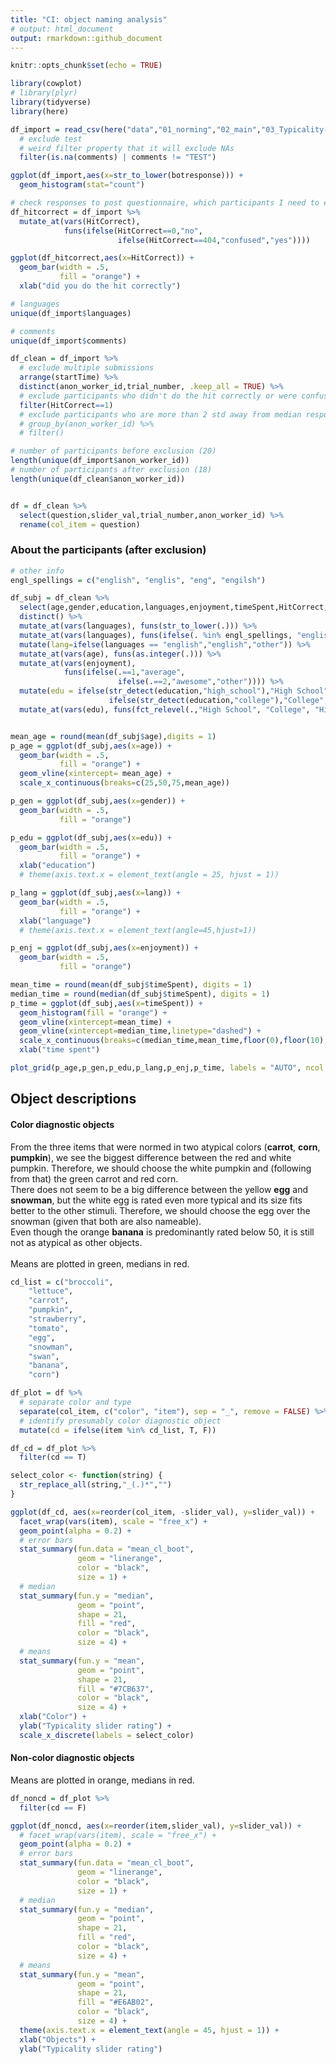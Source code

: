 ```yaml
---
title: "CI: object naming analysis"
# output: html_document
output: rmarkdown::github_document
---
```


```r
knitr::opts_chunk$set(echo = TRUE)
```

```r
library(cowplot)
# library(plyr)
library(tidyverse)
library(here)

df_import = read_csv(here("data","01_norming","02_main","03_Typicality-norming","data.csv")) %>%
  # exclude test
  # weird filter property that it will exclude NAs
  filter(is.na(comments) | comments != "TEST")
```

```r
ggplot(df_import,aes(x=str_to_lower(botresponse))) +
  geom_histogram(stat="count")
```

```r
# check responses to post questionnaire, which participants I need to exclude (e.g., HitCorrect and NativeLanguage)
df_hitcorrect = df_import %>% 
  mutate_at(vars(HitCorrect),
            funs(ifelse(HitCorrect==0,"no",
                        ifelse(HitCorrect==404,"confused","yes"))))

ggplot(df_hitcorrect,aes(x=HitCorrect)) +
  geom_bar(width = .5,
           fill = "orange") +
  xlab("did you do the hit correctly")

# languages
unique(df_import$languages)

# comments
unique(df_import$comments)
```


```r

df_clean = df_import %>% 
  # exclude multiple submissions
  arrange(startTime) %>% 
  distinct(anon_worker_id,trial_number, .keep_all = TRUE) %>% 
  # exclude participants who didn't do the hit correctly or were confused (self reportedly)
  filter(HitCorrect==1)
  # exclude participants who are more than 2 std away from median responses
  # group_by(anon_worker_id) %>%
  # filter()

# number of participants before exclusion (20)
length(unique(df_import$anon_worker_id))
# number of participants after exclusion (18)
length(unique(df_clean$anon_worker_id))


df = df_clean %>%
  select(question,slider_val,trial_number,anon_worker_id) %>% 
  rename(col_item = question)
```


### About the participants (after exclusion)

```r
# other info
engl_spellings = c("english", "englis", "eng", "engilsh")

df_subj = df_clean %>% 
  select(age,gender,education,languages,enjoyment,timeSpent,HitCorrect,comments,anon_worker_id) %>% 
  distinct() %>% 
  mutate_at(vars(languages), funs(str_to_lower(.))) %>% 
  mutate_at(vars(languages), funs(ifelse(. %in% engl_spellings, "english", .))) %>% 
  mutate(lang=ifelse(languages == "english","english","other")) %>% 
  mutate_at(vars(age), funs(as.integer(.))) %>% 
  mutate_at(vars(enjoyment), 
            funs(ifelse(.==1,"average",
                        ifelse(.==2,"awesome","other")))) %>% 
  mutate(edu = ifelse(str_detect(education,"high_school"),"High School",
                      ifelse(str_detect(education,"college"),"College","Higher"))) %>% 
  mutate_at(vars(edu), funs(fct_relevel(.,"High School", "College", "Higher")))


mean_age = round(mean(df_subj$age),digits = 1)
p_age = ggplot(df_subj,aes(x=age)) +
  geom_bar(width = .5,
           fill = "orange") +
  geom_vline(xintercept= mean_age) +
  scale_x_continuous(breaks=c(25,50,75,mean_age))

p_gen = ggplot(df_subj,aes(x=gender)) +
  geom_bar(width = .5,
           fill = "orange")

p_edu = ggplot(df_subj,aes(x=edu)) +
  geom_bar(width = .5,
           fill = "orange") +
  xlab("education")
  # theme(axis.text.x = element_text(angle = 25, hjust = 1))

p_lang = ggplot(df_subj,aes(x=lang)) +
  geom_bar(width = .5,
           fill = "orange") +
  xlab("language")
  # theme(axis.text.x = element_text(angle=45,hjust=1))

p_enj = ggplot(df_subj,aes(x=enjoyment)) +
  geom_bar(width = .5,
           fill = "orange")

mean_time = round(mean(df_subj$timeSpent), digits = 1)
median_time = round(median(df_subj$timeSpent), digits = 1)
p_time = ggplot(df_subj,aes(x=timeSpent)) +
  geom_histogram(fill = "orange") +
  geom_vline(xintercept=mean_time) +
  geom_vline(xintercept=median_time,linetype="dashed") +
  scale_x_continuous(breaks=c(median_time,mean_time,floor(0),floor(10),floor(25),floor(20))) +
  xlab("time spent")

plot_grid(p_age,p_gen,p_edu,p_lang,p_enj,p_time, labels = "AUTO", ncol = 2, align = 'v')

```

## Object descriptions

#### Color diagnostic objects
From the three items that were normed in two atypical colors (**carrot**, **corn**, **pumpkin**), we see the biggest difference between the red and white pumpkin. Therefore, we should choose the white pumpkin and (following from that) the green carrot and red corn.<br>
There does not seem to be a big difference between the yellow **egg** and **snowman**, but the white egg is rated even more typical and its size fits better to the other stimuli. Therefore, we should choose the egg over the snowman (given that both are also nameable).<br>
Even though the orange **banana** is predominantly rated below 50, it is still not as atypical as other objects.<br>
<br>
Means are plotted in green, medians in red.

```r

cd_list = c("broccoli",
	"lettuce",
	"carrot",
	"pumpkin",
	"strawberry",
	"tomato",
	"egg",
	"snowman",
	"swan",
	"banana",
	"corn")

df_plot = df %>% 
  # separate color and type
  separate(col_item, c("color", "item"), sep = "_", remove = FALSE) %>% 
  # identify presumably color diagnostic object
  mutate(cd = ifelse(item %in% cd_list, T, F))

```

```r

df_cd = df_plot %>% 
  filter(cd == T)

select_color <- function(string) {
  str_replace_all(string,"_(.)*","")
}

ggplot(df_cd, aes(x=reorder(col_item, -slider_val), y=slider_val)) +
  facet_wrap(vars(item), scale = "free_x") +
  geom_point(alpha = 0.2) +
  # error bars 
  stat_summary(fun.data = "mean_cl_boot",
               geom = "linerange",
               color = "black",
               size = 1) + 
  # median
  stat_summary(fun.y = "median",
               geom = "point",
               shape = 21,
               fill = "red",
               color = "black",
               size = 4) +
  # means
  stat_summary(fun.y = "mean",
               geom = "point",
               shape = 21,
               fill = "#7CB637",
               color = "black",
               size = 4) +
  xlab("Color") +
  ylab("Typicality slider rating") +
  scale_x_discrete(labels = select_color)
```

#### Non-color diagnostic objects
Means are plotted in orange, medians in red.

```r

df_noncd = df_plot %>% 
  filter(cd == F)

ggplot(df_noncd, aes(x=reorder(item,slider_val), y=slider_val)) +
  # facet_wrap(vars(item), scale = "free_x") +
  geom_point(alpha = 0.2) +
  # error bars 
  stat_summary(fun.data = "mean_cl_boot",
               geom = "linerange",
               color = "black",
               size = 1) + 
  # median
  stat_summary(fun.y = "median",
               geom = "point",
               shape = 21,
               fill = "red",
               color = "black",
               size = 4) +
  # means
  stat_summary(fun.y = "mean",
               geom = "point",
               shape = 21,
               fill = "#E6AB02",
               color = "black",
               size = 4) +
  theme(axis.text.x = element_text(angle = 45, hjust = 1)) +
  xlab("Objects") +
  ylab("Typicality slider rating")
```

